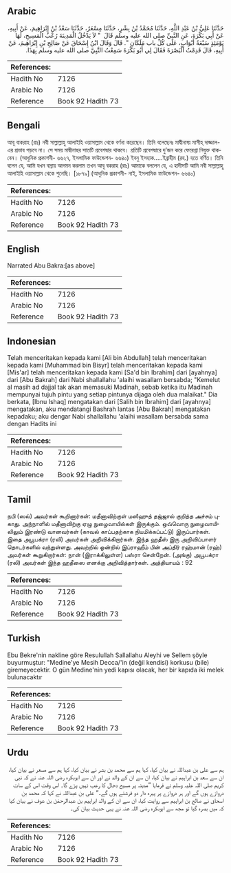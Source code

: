 ## Arabic


<div dir="rtl" lang="ar" style={{fontSize:'larger',backgroundColor:'#f8f9fa',padding:20}}>
حَدَّثَنَا عَلِيُّ بْنُ عَبْدِ اللَّهِ، حَدَّثَنَا مُحَمَّدُ بْنُ بِشْرٍ، حَدَّثَنَا مِسْعَرٌ، حَدَّثَنَا سَعْدُ بْنُ إِبْرَاهِيمَ، عَنْ أَبِيهِ، عَنْ أَبِي بَكْرَةَ، عَنِ النَّبِيِّ صلى الله عليه وسلم قَالَ ‏ "‏ لاَ يَدْخُلُ الْمَدِينَةَ رُعْبُ الْمَسِيحِ، لَهَا يَوْمَئِذٍ سَبْعَةُ أَبْوَابٍ، عَلَى كُلِّ باب مَلَكَانِ ‏"‏‏.‏ قَالَ وَقَالَ ابْنُ إِسْحَاقَ عَنْ صَالِحِ بْنِ إِبْرَاهِيمَ، عَنْ أَبِيهِ، قَالَ قَدِمْتُ الْبَصْرَةَ فَقَالَ لِي أَبُو بَكْرَةَ سَمِعْتُ النَّبِيَّ صلى الله عليه وسلم بِهَذَا‏.‏
</div>
<div style={{backgroundColor:'#f8f9fa',padding:20, marginBottom: 10}}><table> <thead> <tr> <th>References:</th> <th></th> </tr> </thead> <tbody><tr><td>Hadith No</td><td>7126</td></tr><tr><td>Arabic No</td><td>7126</td></tr><tr><td>Reference</td><td>Book 92 Hadith 73</td></tr></tbody></table></div>

## Bengali


<div dir="ltr" lang="bn" style={{fontSize:'larger',backgroundColor:'#f8f9fa',padding:20}}>
আবূ বাকরাহ (রাঃ) নবী সাল্লাল্লাহু আলাইহি ওয়াসাল্লাম থেকে বর্ণনা করেছেন। তিনি বলেছেনঃ মাদ্বীনাহ্য় মাসীহ্ দাজ্জাল-এর প্রভাব পড়বে না। সে সময় মাদ্বীনাহর সাতটি প্রবেশদ্বার থাকবে। প্রতিটি প্রবেশদ্বারে দু’জন করে ফেরেশ্তা নিযুক্ত থাকবেন। (আধুনিক প্রকাশনী- ৬৬২৭, ইসলামিক ফাউন্ডেশন- ৬৬৪০) ইবনু ইসহাক.....ইব্রাহীম (রহ.) হতে বর্ণিত। তিনি বলেন যে, আমি যখন বস্রায় আগমন করলাম তখন আবূ বকরাহ (রাঃ) আমাকে বললেন যে, এ হাদীসটি আমি নবী সাল্লাল্লাহু আলাইহি ওয়াসাল্লাম থেকে শুনেছি। [১৮৭৯] (আধুনিক প্রকাশনী- নাই, ইসলামিক ফাউন্ডেশন- ৬৬৪০)
</div>
<div style={{backgroundColor:'#f8f9fa',padding:20, marginBottom: 10}}><table> <thead> <tr> <th>References:</th> <th></th> </tr> </thead> <tbody><tr><td>Hadith No</td><td>7126</td></tr><tr><td>Arabic No</td><td>7126</td></tr><tr><td>Reference</td><td>Book 92 Hadith 73</td></tr></tbody></table></div>

## English


<div dir="ltr" lang="en" style={{fontSize:'larger',backgroundColor:'#f8f9fa',padding:20}}>
Narrated Abu Bakra:[as above]
</div>
<div style={{backgroundColor:'#f8f9fa',padding:20, marginBottom: 10}}><table> <thead> <tr> <th>References:</th> <th></th> </tr> </thead> <tbody><tr><td>Hadith No</td><td>7126</td></tr><tr><td>Arabic No</td><td>7126</td></tr><tr><td>Reference</td><td>Book 92 Hadith 73</td></tr></tbody></table></div>

## Indonesian


<div dir="ltr" lang="id" style={{fontSize:'larger',backgroundColor:'#f8f9fa',padding:20}}>
Telah menceritakan kepada kami [Ali bin Abdullah] telah menceritakan kepada kami [Muhammad bin Bisyr] telah menceritakan kepada kami [Mis'ar] telah menceritakan kepada kami [Sa'd bin Ibrahim] dari [ayahnya] dari [Abu Bakrah] dari Nabi shallallahu 'alaihi wasallam bersabda; "Kemelut al masih ad dajjal tak akan memasuki Madinah, sebab ketika itu Madinah mempunyai tujuh pintu yang setiap pintunya dijaga oleh dua malaikat." Dia berkata, [Ibnu Ishaq] mengatakan dari [Salih bin Ibrahim] dari [ayahnya] mengatakan, aku mendatangi Bashrah lantas [Abu Bakrah] mengatakan kepadaku; aku dengar Nabi shallallahu 'alaihi wasallam bersabda sama dengan Hadits ini
</div>
<div style={{backgroundColor:'#f8f9fa',padding:20, marginBottom: 10}}><table> <thead> <tr> <th>References:</th> <th></th> </tr> </thead> <tbody><tr><td>Hadith No</td><td>7126</td></tr><tr><td>Arabic No</td><td>7126</td></tr><tr><td>Reference</td><td>Book 92 Hadith 73</td></tr></tbody></table></div>

## Tamil


<div dir="ltr" lang="ta" style={{fontSize:'larger',backgroundColor:'#f8f9fa',padding:20}}>
நபி (ஸல்) அவர்கள் கூறினார்கள்: மதீனாவிற்குள் மஸீஹுத் தஜ்ஜால் குறித்த அச்சம் புகாது. அந்நாளில் மதீனாவிற்கு ஏழு நுழைவாயில்கள் இருக்கும். ஒவ்வொரு நுழைவாயிலிலும் இரண்டு வானவர்கள் (காவல் காப்பதற்காக நியமிக்கப்பட்டு) இருப்பார்கள். இதை அபூபக்ரா (ரலி) அவர்கள் அறிவிக்கிறார்கள். இந்த ஹதீஸ் இரு அறிவிப்பாளர் தொடர்களில் வந்துள்ளது. அவற்றில் ஒன்றில் இப்ராஹீம் பின் அப்திர் ரஹ்மான் (ரஹ்) அவர்கள் கூறுகிறார்கள்: நான் (இராக்கிலுள்ள) பஸ்ரா சென்றேன். (அங்கு) அபூபக்ரா (ரலி) அவர்கள் இந்த ஹதீஸை எனக்கு அறிவித்தார்கள். அத்தியாயம் : 92
</div>
<div style={{backgroundColor:'#f8f9fa',padding:20, marginBottom: 10}}><table> <thead> <tr> <th>References:</th> <th></th> </tr> </thead> <tbody><tr><td>Hadith No</td><td>7126</td></tr><tr><td>Arabic No</td><td>7126</td></tr><tr><td>Reference</td><td>Book 92 Hadith 73</td></tr></tbody></table></div>

## Turkish


<div dir="ltr" lang="tr" style={{fontSize:'larger',backgroundColor:'#f8f9fa',padding:20}}>
Ebu Bekre'nin nakline göre Resulullah Sallallahu Aleyhi ve Sellem şöyle buyurmuştur: "Medine'ye Mesih Decca/'in (değil kendisi) korkusu (bile) giremeyecektir. O gün Medine'nin yedi kapısı olacak, her bir kapıda iki melek bulunacaktır
</div>
<div style={{backgroundColor:'#f8f9fa',padding:20, marginBottom: 10}}><table> <thead> <tr> <th>References:</th> <th></th> </tr> </thead> <tbody><tr><td>Hadith No</td><td>7126</td></tr><tr><td>Arabic No</td><td>7126</td></tr><tr><td>Reference</td><td>Book 92 Hadith 73</td></tr></tbody></table></div>

## Urdu


<div dir="rtl" lang="ur" style={{fontSize:'larger',backgroundColor:'#f8f9fa',padding:20}}>
ہم سے علی بن عبداللہ نے بیان کیا، کہا ہم سے محمد بن بشر نے بیان کیا، کہا ہم سے مسعر نے بیان کیا، ان سے سعد بن ابراہیم نے بیان کیا، ان سے ان کے والد نے اور ان سے ابوبکرہ رضی اللہ عنہ نے کہ نبی کریم صلی اللہ علیہ وسلم نے فرمایا ”مدینہ پر مسیح دجال کا رعب نہیں پڑے گا۔ اس وقت اس کے سات دروازے ہوں گے اور ہر دروازے پر پہرہ دار دو فرشتے ہوں گے۔“ علی بن عبداللہ نے کہا کہ محمد بن اسحاق نے صالح بن ابراہیم سے روایت کیا، ان سے ان کے والد ابراہیم بن عبدالرحمٰن بن عوف نے بیان کیا کہ میں بصرہ گیا تو مجھ سے ابوبکرہ رضی اللہ عنہ نے یہی حدیث بیان کی۔
</div>
<div style={{backgroundColor:'#f8f9fa',padding:20, marginBottom: 10}}><table> <thead> <tr> <th>References:</th> <th></th> </tr> </thead> <tbody><tr><td>Hadith No</td><td>7126</td></tr><tr><td>Arabic No</td><td>7126</td></tr><tr><td>Reference</td><td>Book 92 Hadith 73</td></tr></tbody></table></div>
